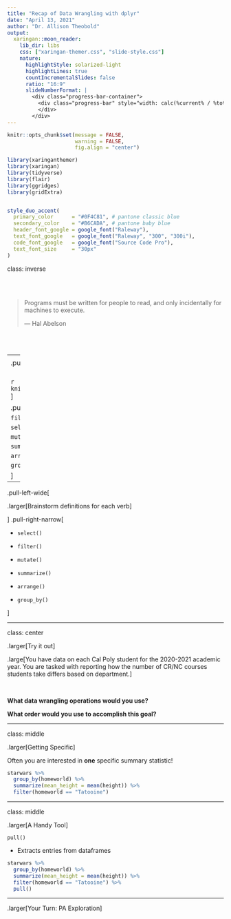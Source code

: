 ```yaml
---
title: "Recap of Data Wrangling with dplyr"
date: "April 13, 2021"
author: "Dr. Allison Theobold"
output:
  xaringan::moon_reader:
    lib_dir: libs
    css: ["xaringan-themer.css", "slide-style.css"]
    nature:
      highlightStyle: solarized-light
      highlightLines: true
      countIncrementalSlides: false
      ratio: "16:9"
      slideNumberFormat: |
        <div class="progress-bar-container">
          <div class="progress-bar" style="width: calc(%current% / %total% * 100%);">
          </div>
        </div>
---
```



```r
knitr::opts_chunk$set(message = FALSE, 
                      warning = FALSE, 
                      fig.align = "center")

library(xaringanthemer)
library(xaringan)
library(tidyverse)
library(flair)
library(ggridges)
library(gridExtra)


style_duo_accent(
  primary_color      = "#0F4C81", # pantone classic blue
  secondary_color    = "#B6CADA", # pantone baby blue
  header_font_google = google_font("Raleway"),
  text_font_google   = google_font("Raleway", "300", "300i"),
  code_font_google   = google_font("Source Code Pro"),
  text_font_size     = "30px"
)
```

class: inverse 

</br>
</br>

> Programs must be written for people to read, and only incidentally for 
> machines to execute.
>
>— Hal Abelson

</br>
</br>

---
<center>
.bitlarger[Data Wrangling Verbs]
</center>

.pull-left[
</br>
</br>

```r
knitr::include_graphics("images/dplyr_hex.jpeg")
```
]

.pull-right[
<center>
</br>
</br> 

`filter()`

`select()`

`mutate()`

`summarize()`

`arrange()`

`group_by()`

]

---

.pull-left-wide[

.larger[Brainstorm definitions for each verb]

<!-- 1. selects columns from the dataset -->
<!-- 2. filters columns from the dataset -->
<!-- 3. prints the top of the dataset -->
<!-- 4. creates data summaries -->
<!-- 5. summarizes every variable in the dataset -->
<!-- 6. selects rows from the dataset -->
<!-- 7. filters rows from the dataset -->
<!-- 8. adds new variables to the dataset -->
<!-- 9. modifies the variables in the dataset -->
<!-- 10. subsets a group from the dataset -->
<!-- 11. organizes the dataset in a specific order -->
<!-- 12. organizes the dataset into groups  -->
]
.pull-right-narrow[

- `select()`

- `filter()`

- `mutate()`

- `summarize()`

- `arrange()`

- `group_by()`

]

---

class: center

.larger[Try it out]

.large[You have data on each Cal Poly student for the 2020-2021 academic year.
You are tasked with reporting how the number of CR/NC courses students take
differs based on department.]

</br>

__What data wrangling operations would you use?__

__What order would you use to accomplish this goal?__

---

class: middle

.larger[Getting Specific]

Often you are interested in **one** specific summary statistic!

```r
starwars %>% 
  group_by(homeworld) %>% 
  summarize(mean_height = mean(height)) %>% 
  filter(homeworld == "Tatooine")
```

---

class: middle

.larger[A Handy Tool]

`pull()` 

- Extracts entries from dataframes

```r
starwars %>% 
  group_by(homeworld) %>% 
  summarize(mean_height = mean(height)) %>% 
  filter(homeworld == "Tatooine") %>% 
  pull()
```

---

.larger[Your Turn: PA Exploration]
